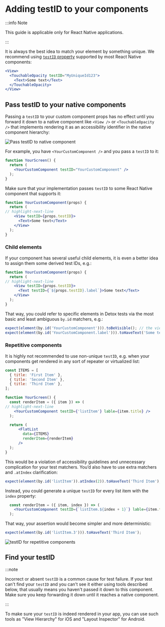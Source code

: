 
# Adding testID to your components

:::info Note

This guide is applicable only for React Native applications.

:::

It is always the best idea to match your element by something unique. We recommend using [`testID` property](https://reactnative.dev/docs/view#testid) supported by most React Native components:

```jsx
<View>
  <TouchableOpacity testID="MyUniqueId123">
    <Text>Some text</Text>
  </TouchableOpacity>
</View>
```

## Pass testID to your native components

Passing a `testID` to your custom component props has no effect until you forward it down to a native component like `<View />` or `<TouchableOpacity />`
that implements rendering it as an accessibility identifier in the native component hierarchy:

![Pass testID to native component](../img/passTestID.png)

For example, you have `<YourCustomComponent />` and you pass a `testID` to it:

```jsx title="YourScreen.jsx"
function YourScreen() {
  return (
    <YourCustomComponent testID="YourCustomComponent" />
  );
}
```

Make sure that your implementation passes `testID` to some React Native component that supports it:

```jsx title="YourCustomComponent.jsx"
function YourCustomComponent(props) {
  return (
// highlight-next-line
    <View testID={props.testID}>
      <Text>Some text</Text>
    </View>
  );
}
```

### Child elements

If your component has several useful child elements, it is even a better idea to assign them some derived test IDs, e.g.:

```jsx title="YourCustomComponent.jsx"
function YourCustomComponent(props) {
  return (
// highlight-next-line
    <View testID={props.testID}>
      <Text testID={`${props.testID}.label`}>Some text</Text>
    </View>
  );
}
```

That way, you could refer to specific elements in Detox tests via the most basic and least ambiguous `by.id` matchers, e.g.:

```js
expect(element(by.id('YourCustomComponent'))).toBeVisible(); // the view is visible
expect(element(by.id('YourCustomComponent.label'))).toHaveText('Some text'); // the label has some text
```

### Repetitive components

It is highly not recommended to use non-unique `testID`, e.g. when your components get rendered in any sort of repeater or virtualized list:

```jsx title="YourScreen.jsx"
const ITEMS = [
  { title: 'First Item' },
  { title: 'Second Item' },
  { title: 'Third Item' },
];

function YourScreen() {
  const renderItem = ({ item }) => (
// highlight-next-line
    <YourCustomComponent testID={'listItem'} lable={item.title} />
  );

  return (
      <FlatList
        data={ITEMS}
        renderItem={renderItem}
      />
  );
}
```

This would be a violation of accessibility guidelines and unnecessary complication for your test matchers.
You’d also have to use extra matchers and `.atIndex` clarification:

```js
expect(element(by.id('listItem')).atIndex(2)).toHaveText('Third Item');
```

Instead, you could generate a unique `testID` for every list item with the `index` property:

```jsx
  const renderItem = ({ item, index }) => (
    <YourCustomComponent testID={`listItem.${index + 1}`} lable={item.title} />
  );
```

That way, your assertion would become simpler and more deterministic:

```js
expect(element(by.id('listItem.3'))).toHaveText('Third Item');
```


![testID for repetitive components](../img/repetitiveComponentTestID.png)

## Find your testID

:::note

Incorrect or absent `testID` is a common cause for test failure.
If your test can't find your `testID` and you can't see it either using tools described below, that usually means you haven't passed it down to this component.
Make sure you keep forwarding it down until it reaches a native component.

:::

To make sure your `testID` is indeed rendered in your app, you can use such tools as "View Hierarchy" for iOS and "Layout Inspector" for Android.

<Tabs groupId="mobileOs">
  <TabItem value="ios" label="iOS" default>
    <IOS />
  </TabItem>
  <TabItem value="android" label="Android">
    <Android />
  </TabItem>
</Tabs>

